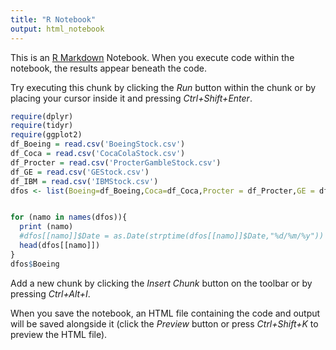 ```yaml
---
title: "R Notebook"
output: html_notebook
---
```


This is an [R Markdown](http://rmarkdown.rstudio.com) Notebook. When you execute code within the notebook, the results appear beneath the code. 

Try executing this chunk by clicking the *Run* button within the chunk or by placing your cursor inside it and pressing *Ctrl+Shift+Enter*. 

```r
require(dplyr)
require(tidyr)
require(ggplot2)
df_Boeing = read.csv('BoeingStock.csv')
df_Coca = read.csv('CocaColaStock.csv')
df_Procter = read.csv('ProcterGambleStock.csv')
df_GE = read.csv('GEStock.csv')
df_IBM = read.csv('IBMStock.csv')
dfos <- list(Boeing=df_Boeing,Coca=df_Coca,Procter = df_Procter,GE = df_GE,IBM =df_IBM)


for (namo in names(dfos)){
  print (namo)
  #dfos[[namo]]$Date = as.Date(strptime(dfos[[namo]]$Date,"%d/%m/%y"))
  head(dfos[[namo]])
}
dfos$Boeing
```

Add a new chunk by clicking the *Insert Chunk* button on the toolbar or by pressing *Ctrl+Alt+I*.

When you save the notebook, an HTML file containing the code and output will be saved alongside it (click the *Preview* button or press *Ctrl+Shift+K* to preview the HTML file).
